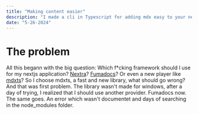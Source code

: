 ```yaml
---
title: "Making content easier"
description: "I made a cli in Typescript for adding mdx easy to your nextjs app. This is one of my best projects."
date: "5-26-2024"
---
```

# The problem
All this begann with the big question: Which f*cking framework should I use for my nextjs application? [Nextra]()? [Fumadocs](https://fumadocs.vercel.app)? Or even a new player like [mdxts](https://mdxts.dev)? So I choose mdxts, a fast and new library, what should go wrong? And that was first problem. The library wasn't made for windows, after a day of trying, I realized that I should use another provider. Fumadocs now. The same goes. An error which wasn't documentet and days of searching in the node_modules folder. 

